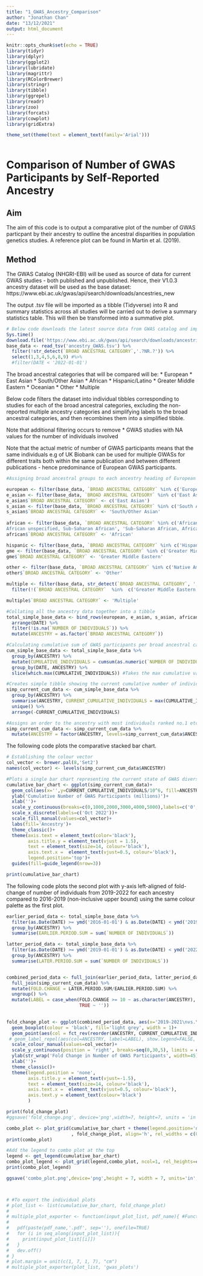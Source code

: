 ```yaml
---
title: "1_GWAS_Ancestry_Comparison"
author: "Jonathan Chan"
date: "13/12/2021"
output: html_document
---
```


```r
knitr::opts_chunk$set(echo = TRUE)
library(tidyr)
library(dplyr)
library(ggplot2)
library(lubridate)
library(magrittr)
library(RColorBrewer)
library(stringr)
library(tibble)
library(ggrepel)
library(readr)
library(zoo)
library(forcats)
library(cowplot)
library(gridExtra)

theme_set(theme(text = element_text(family='Arial')))
  
```

# Comparison of Number of GWAS Participants by Self-Reported Ancestry

## Aim

The aim of this code is to output a comparative plot of the number of GWAS particpant by their ancestry to outline the ancestral disparities in population genetics studies. A reference plot can be found in Martin et al. (2019).

## Method

The GWAS Catalog (NHGRI-EBI) will be used as source of data for current GWAS studies - both published and unpublished.
Hence, their V1.0.3 ancestry dataset will be used as the base dataset: https://www.ebi.ac.uk/gwas/api/search/downloads/ancestries_new

The output .tsv file will be imported as a tibble (Tidyverse) into R and summary statistics across all studies will be carried out to derive a summary statistics table. This will then be transformed into a summative plot.

```r
# Below code downloads the latest source data from GWAS catalog and imports it as a tibble into R and discarding columns which aren't required.
Sys.time()
download.file('https://www.ebi.ac.uk/gwas/api/search/downloads/ancestries_new', 'ancestry_GWAS.tsv')
base_data <- read_tsv('ancestry_GWAS.tsv') %>%
  filter(!str_detect(`BROAD ANCESTRAL CATEGORY`,'.?NR.?')) %>%
  select(1,3,4,5,6,8,9) #%>%
  #filter(DATE < '2022-01-01')
```

The broad ancestral categories that will be compared  will be:
* European
* East Asian
* South/Other Asian
* African
* Hispanic/Latino
* Greater Middle Eastern
* Oceanian
* Other
* Multiple

Below code filters the dataset into individual tibbles corresponding to studies for each of the broad ancestral categories, excluding the non-reported multiple ancestry categories and simplifying labels to the broad ancestral categories, and then recombines them into a simplified tibble.

Note that additional filtering occurs to remove
* GWAS studies with NA values for the number of individuals involved

Note that the actual metric of number of GWAS participants means that the same individuals e.g of UK Biobank can be used for multiple GWASs for different traits both within the same publication and between different publications - hence predominance of European GWAS participants.

```r

#Assigning broad ancestral groups to each ancestry heading of European etc.

european <- filter(base_data, `BROAD ANCESTRAL CATEGORY` %in% c('European'))
e_asian <- filter(base_data, `BROAD ANCESTRAL CATEGORY` %in% c('East Asian','South East Asian', 'East Asian, Asian unspecified'))
e_asian$`BROAD ANCESTRAL CATEGORY` <- c('East Asian')
s_asian <- filter(base_data, `BROAD ANCESTRAL CATEGORY` %in% c('South Asian','Central Asian', 'Asian unspecified', 'South Asian, East Asian ', 'South Asian, South East Asian', 'South Asian, South East Asian, East Asian','South East Asian, East Asian', 'South East Asian, South Asian, East Asian'))
s_asian$`BROAD ANCESTRAL CATEGORY` <- 'South/Other Asian'
  
african <- filter(base_data, `BROAD ANCESTRAL CATEGORY` %in% c('African American or Afro-Caribbean','African unspecified', 'Sub-Saharan African', 'African American or Afro-Caribbean, African unspecified', 'African unspecified, African American or Afro-Caribbean', 'Sub-Saharan African, African unspecified', '	
African unspecified, Sub-Saharan African', 'Sub-Saharan African, African American or Afro-Caribbean'))
african$`BROAD ANCESTRAL CATEGORY` <- 'African'

hispanic <- filter(base_data, `BROAD ANCESTRAL CATEGORY` %in% c('Hispanic or Latin American'))
gme <- filter(base_data, `BROAD ANCESTRAL CATEGORY` %in% c('Greater Middle Eastern (Middle Eastern, North African or Persian)'))
gme$`BROAD ANCESTRAL CATEGORY` <- 'Greater Middle Eastern'

other <- filter(base_data, `BROAD ANCESTRAL CATEGORY` %in% c('Native American','Oceanian','Aboriginal Australian','Other','Other admixed ancestry'))
other$`BROAD ANCESTRAL CATEGORY` <- 'Other'

multiple <- filter(base_data, str_detect(`BROAD ANCESTRAL CATEGORY`, ',')) %>%
  filter(!(`BROAD ANCESTRAL CATEGORY`  %in%  c('Greater Middle Eastern (Middle Eastern, North African or Persian)', 'Sub-Saharan African, African American or Afro-Caribbean', 'Sub-Saharan African, African unspecified', 'East Asian, Asian unspecified', 'South Asian, East Asian ', 'South Asian, South East Asian', 'South Asian, South East Asian, East Asian','South East Asian, East Asian', 'South East Asian, South Asian, East Asian')))

multiple$`BROAD ANCESTRAL CATEGORY` <- 'Multiple'

#Collating all the ancestry data together into a tibble
total_simple_base_data <- bind_rows(european, e_asian, s_asian, african, hispanic, gme, other, multiple) %>%
  arrange(DATE) %>%
  filter(!is.na(`NUMBER OF INDIVIDUALS`)) %>%
  mutate(ANCESTRY = as.factor(`BROAD ANCESTRAL CATEGORY`))

#Calculating cumulative sum of GWAS participants per broad ancestral category
cum_simple_base_data <- total_simple_base_data %>%
  group_by(ANCESTRY) %>%
  mutate(CUMULATIVE_INDIVIDUALS = cumsum(as.numeric(`NUMBER OF INDIVIDUALS`))) %>% # Sums over all the studies within a single publication!
  group_by(DATE, ANCESTRY) %>%
  slice(which.max(CUMULATIVE_INDIVIDUALS)) #Takes the max cumulative value per date and per ancestry

#Creates simple tibble showing the current cumulative number of individuals per ancestry
simp_current_cum_data <- cum_simple_base_data %>%
  group_by(ANCESTRY) %>%
  summarise(ANCESTRY, CURRENT_CUMULATIVE_INDIVIDUALS = max(CUMULATIVE_INDIVIDUALS)) %>%
  unique() %>%
  arrange(-CURRENT_CUMULATIVE_INDIVIDUALS)

#Assigns an order to the ancestry with most individuals ranked no.1 etc.
simp_current_cum_data <- simp_current_cum_data %>%
  mutate(ANCESTRY = factor(ANCESTRY, levels=simp_current_cum_data$ANCESTRY))
```

The following code plots the comparative stacked bar chart.

```r

# Establishing the colour vector
col_vector <- brewer.pal(8,'Set2')
names(col_vector) <- levels(simp_current_cum_data$ANCESTRY)

#Plots a single bar chart representing the current state of GWAS diversity via cumulative individuals
cumulative_bar_chart <- ggplot(simp_current_cum_data)+
  geom_col(aes(x='',y=CURRENT_CUMULATIVE_INDIVIDUALS/10^6, fill=ANCESTRY), pos=position_stack(reverse=TRUE))+
  ylab('Cumulative Number of GWAS Participants (millions)')+
  xlab('')+
  scale_y_continuous(breaks=c(0,1000,2000,3000,4000,5000),labels=c('0','1,000','2,000','3,000','4,000','5,000'))+
  scale_x_discrete(labels=c('Oct 2022'))+
  scale_fill_manual(values=col_vector)+
  labs(fill='Ancestry')+
  theme_classic()+
  theme(axis.text = element_text(color='black'),
        axis.title.y = element_text(vjust = 1.5),
        text = element_text(size=14, colour='black'),
        axis.text.x =  element_text(vjust=0.5, colour='black'),
        legend.position='top')+
  guides(fill=guide_legend(nrow=3))

print(cumulative_bar_chart)
```

The following code plots the second plot with y-axis left-aligned of fold-change of number of individuals from 2019-2022 for each ancestry compared to 2016-2019 (non-inclusive upper bound) using the same colour palette as the first plot.

```r

earlier_period_data <- total_simple_base_data %>%
  filter(as.Date(DATE) >= ymd('2016-01-01') & as.Date(DATE) < ymd('2019-01-01')) %>%
  group_by(ANCESTRY) %>%
  summarise(EARLIER.PERIOD.SUM = sum(`NUMBER OF INDIVIDUALS`))

latter_period_data <- total_simple_base_data %>%
  filter(as.Date(DATE) >= ymd('2019-01-01') & as.Date(DATE) < ymd('2022-01-01')) %>%
  group_by(ANCESTRY) %>%
  summarise(LATER.PERIOD.SUM = sum(`NUMBER OF INDIVIDUALS`))


combined_period_data <- full_join(earlier_period_data, latter_period_data) %>%
  full_join(simp_current_cum_data) %>%
  mutate(FOLD.CHANGE = LATER.PERIOD.SUM/EARLIER.PERIOD.SUM) %>%
  ungroup() %>%
  mutate(LABEL = case_when(FOLD.CHANGE >= 10 ~ as.character(ANCESTRY),
                           TRUE ~ ''))

  
fold_change_plot <- ggplot(combined_period_data, aes(x='2019-2021\nvs.\n2016-2018', y= FOLD.CHANGE))+
  geom_boxplot(colour = 'black', fill='light grey', width = 1)+
  geom_point(aes(col = fct_rev(reorder(ANCESTRY, CURRENT_CUMULATIVE_INDIVIDUALS))), size = 2.5)+
 # geom_label_repel(aes(col=ANCESTRY, label=LABEL), show.legend=FALSE, nudge_x = 1)+
  scale_colour_manual(values=col_vector)+
  scale_y_continuous(position = 'right', breaks=seq(0,30,5), limits = c(0,30))+
  ylab(str_wrap('Fold Change in Number of GWAS Participants', width=45))+
  xlab('')+
  theme_classic()+
  theme(legend.position = 'none',
        axis.title.y = element_text(vjust=-1.5),
        text = element_text(size=14, colour='black'),
        axis.text.x =  element_text(vjust=0.5, colour='black'),
        axis.text.y = element_text(colour='black')
        )

print(fold_change_plot)
#ggsave('fold_change.png', device='png',width=7, height=7, units = 'in', plot = fold_change_plot)

combo_plot <- plot_grid(cumulative_bar_chart + theme(legend.position='none') #Removes the legend to allow adding later
                        , fold_change_plot, align='h', rel_widths = c(0.5,0.5))
print(combo_plot)

#Add the legend to combo plot at the top
legend <- get_legend(cumulative_bar_chart)
combo_plot_legend <- plot_grid(legend,combo_plot, ncol=1, rel_heights=c(0.1,1))
print(combo_plot_legend)

ggsave('combo_plot.png',device='png',height = 7, width = 7, units='in', combo_plot_legend)



# #To export the individual plots
# plot_list <- list(cumulative_bar_chart, fold_change_plot)
# 
# multiple_plot_exporter <- function(input_plot_list, pdf_name){ #Function to export several ggplot objects into single pdf
#   
#   pdf(paste(pdf_name,'.pdf', sep=''), onefile=TRUE)
#   for (i in seq_along(input_plot_list)){
#     print(input_plot_list[[i]])
#   }
#   dev.off()
# }
# plot.margin = unit(c(1, 7, 1, 7), "cm")
# multiple_plot_exporter(plot_list, 'gwas_plots')
```

